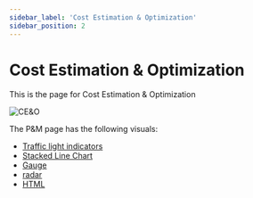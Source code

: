 ```yaml
---
sidebar_label: 'Cost Estimation & Optimization'
sidebar_position: 2
---
```


# Cost Estimation & Optimization

This is the page for Cost Estimation & Optimization

![CE&O](./img/ceo1.jpg)

The P&M page has the following visuals: 
- [Traffic light indicators](../Components/Indicators)
- [Stacked Line Chart](../Components/StackedBar)
- [Gauge](../Components/Gauge)
- [radar](../Components/Radar)
- [HTML](../Components/HTML)

